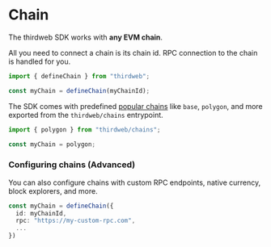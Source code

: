 # Chain

The thirdweb SDK works with **any EVM chain**.

All you need to connect a chain is its chain id. RPC connection to the chain is handled for you.

```ts
import { defineChain } from "thirdweb";

const myChain = defineChain(myChainId);
```

The SDK comes with predefined [popular chains](/references/typescript/v5/variables) like `base`, `polygon`, and more exported from the `thirdweb/chains` entrypoint.

```ts
import { polygon } from "thirdweb/chains";

const myChain = polygon;
```

### Configuring chains (Advanced)

You can also configure chains with custom RPC endpoints, native currency, block explorers, and more.

```ts
const myChain = defineChain({
  id: myChainId,
  rpc: "https://my-custom-rpc.com",
  ...
})
```
